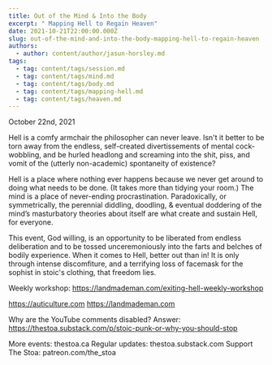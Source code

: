```yaml
---
title: Out of the Mind & Into the Body
excerpt: " Mapping Hell to Regain Heaven"
date: 2021-10-21T22:00:00.000Z
slug: out-of-the-mind-and-into-the-body-mapping-hell-to-regain-heaven
authors:
  - author: content/author/jasun-horsley.md
tags:
  - tag: content/tags/session.md
  - tag: content/tags/mind.md
  - tag: content/tags/body.md
  - tag: content/tags/mapping-hell.md
  - tag: content/tags/heaven.md
---
```


October 22nd, 2021

Hell is a comfy armchair the philosopher can never leave. Isn't it better to be torn away from the endless, self-created divertissements of mental cock-wobbling, and be hurled headlong and screaming into the shit, piss, and vomit of the (utterly non-academic) spontaneity of existence?

Hell is a place where nothing ever happens because we never get around to doing what needs to be done. (It takes more than tidying your room.) The mind is a place of never-ending procrastination. Paradoxically, or symmetrically, the perennial diddling, doodling, & eventual doddering of the mind’s masturbatory theories about itself are what create and sustain Hell­, for everyone.

This event, God willing, is an opportunity to be liberated from endless deliberation and to be tossed unceremoniously into the farts and belches of bodily experience. When it comes to Hell, better out than in! It is only through intense discomfiture, and a terrifying loss of facemask for the sophist in stoic's clothing, that freedom lies.

Weekly workshop: https://landmademan.com/exiting-hell-weekly-workshop

https://auticulture.com
https://landmademan.com

Why are the YouTube comments disabled? Answer: https://thestoa.substack.com/p/stoic-punk-or-why-you-should-stop

More events: thestoa.ca 
Regular updates: thestoa.substack.com 
Support The Stoa: patreon.com/the_stoa
